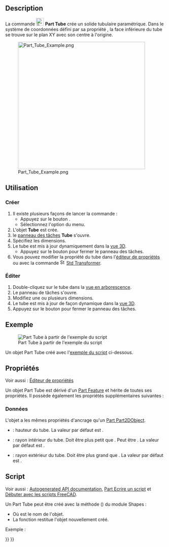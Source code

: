 <languages/>

{{Docnav/fr
|[[Part_Torus/fr|Tore]]
|[[Part_Primitives/fr|Primitives]]
|[[Part_Workbench/fr|Atelier Part]]
|IconL=Part_Torus.svg
|IconR=Part_Primitives.svg
|IconC=Workbench_Part.svg
}}

{{GuiCommand/fr
|Name=Part Tube
|Name/fr=Part Tube
|MenuLocation=Part → Primitives → Tube
|Workbenches=[[Part_Workbench/fr|Part]]
|Version=0.19
|SeeAlso=[[Part_Primitives/fr|Part Primitives]]
}}

==Description==

La commande [[Image:Part_Tube.svg|24px]] '''Part Tube''' crée un solide tubulaire paramétrique. Dans le système de coordonnées défini par sa propriété {{PropertyData|Placement}}, la face inférieure du tube se trouve sur le plan XY avec son centre à l'origine.

[[Image:Part_Tube_Example.png|400px]]

<span id="Usage"></span>
==Utilisation==

<span id="Create"></span>
=== Créer ===

# Il existe plusieurs façons de lancer la commande :
#* Appuyez sur le bouton {{Button|[[Image:Part_Tube.svg|16px]] [[Part_Tube/fr|Tube]]}}.
#* Sélectionnez l'option {{MenuCommand|Part → Primitives → [[Image:Part_Tube.svg|16px]] Tube}} du menu.
# L'objet '''Tube''' est crée.
# le [[Task_panel/fr|panneau des tâches]] '''Tube''' s'ouvre.
# Spécifiez les dimensions.
# Le tube est mis à jour dynamiquement dans la [[3D_view/fr|vue 3D]].
#* Appuyez sur le bouton {{Button|OK}} pour fermer le panneau des tâches.
# Vous pouvez modifier la propriété {{PropertyData|Placement}} du tube dans l'[[Property_editor/fr|éditeur de propriétés]] ou avec la commande [[Image:Std_TransformManip.svg|16px]] [[Std_TransformManip/fr|Std Transformer]].

<span id="Edit"></span>
=== Éditer ===

# Double-cliquez sur le tube dans la [[Tree_view/fr|vue en arborescence]].
# Le panneau de tâches {{MenuCommand|Tube}} s'ouvre.
# Modifiez une ou plusieurs dimensions.
# Le tube est mis à jour de façon dynamique dans la [[3D_view/fr|vue 3D]].
# Appuyez sur le bouton {{Button|OK}} pour fermer le panneau des tâches.

<span id="Example"></span>
== Exemple ==

[[Image:Part_Tube_Scripting_Example.png|thumb|Part Tube à partir de l'exemple du script]]

Un objet Part Tube créé avec l'[[#Script|exemple du script]] ci-dessous.

<span id="Properties"></span>
==Propriétés==

Voir aussi : [[Property_editor/fr|Éditeur de propriétés]]

Un objet Part Tube est dérivé d'un [[Part_Feature/fr|Part Feature]] et hérite de toutes ses propriétés. Il possède également les propriétés supplémentaires suivantes :

<span id="Data"></span>
=== Données ===

{{TitleProperty|Attachment}}

L'objet a les mêmes propriétés d'ancrage qu'un [[Part_Part2DObject/fr#Donn.C3.A9es|Part Part2DObject]].

{{TitleProperty|Tube}}

* {{PropertyData|Height|Length}} : hauteur du tube. La valeur par défaut est {{Value|10mm}}.
* {{PropertyData|Inner Radius|Length}} : rayon intérieur du tube. Doit être plus petit que {{PropertyData|Outer Radius}}. Peut être {{Value|0}}. La valeur par défaut est {{Value|2mm}}.
* {{PropertyData|Outer Radius|Length}} : rayon extérieur du tube. Doit être plus grand que {{PropertyData|Inner Radius}}. La valeur par défaut est {{Value|5mm}}.

<span id="Scripting"></span>
== Script ==

Voir aussi : [https://freecad.github.io/SourceDoc/ Autogenerated API documentation], [[Part_scripting/fr|Part Ecrire un script]] et [[FreeCAD_Scripting_Basics/fr|Débuter avec les scripts FreeCAD]].

Un Part Tube peut être créé avec la méthode {{Incode|addTube()}} ({{Version/fr|0.20}}) du module Shapes :

{{Code|code=
tube = Shapes.addTube(FreeCAD.ActiveDocument, "myTube")
}}

* Où {{Incode|"myTube"}} est le nom de l'objet.
* La fonction restitue l'objet nouvellement créé.

Exemple :

{{Code|code=
import FreeCAD as App
from BasicShapes import Shapes

doc = App.activeDocument()

tube = Shapes.addTube(FreeCAD.ActiveDocument, "myTube")
tube.Height = 20
tube.InnerRadius = 2
tube.OuterRadius = 3
tube.Placement = App.Placement(App.Vector(2, 4, 5), App.Rotation(60, 60, 30))

doc.recompute()
}}


{{Docnav/fr
|[[Part_Torus/fr|Tore]]
|[[Part_Primitives/fr|Primitives]]
|[[Part_Workbench/fr|Atelier Part]]
|IconL=Part_Torus.svg
|IconR=Part_Primitives.svg
|IconC=Workbench_Part.svg
}}

{{Part_Tools_navi{{#translation:}}}}
{{Userdocnavi{{#translation:}}}}